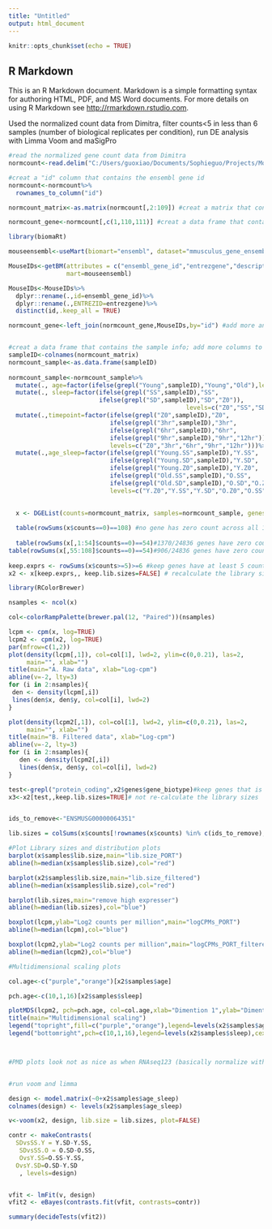 ```yaml
---
title: "Untitled"
output: html_document
---
```


```r
knitr::opts_chunk$set(echo = TRUE)
```

## R Markdown

This is an R Markdown document. Markdown is a simple formatting syntax for authoring HTML, PDF, and MS Word documents. For more details on using R Markdown see <http://rmarkdown.rstudio.com>.

Used the normalized count data from Dimitra, filter counts<5 in less than 6 samples (number of biological replicates per condition), run DE analysis with Limma Voom and maSigPro

```r
#read the normalized gene count data from Dimitra
normcount<-read.delim("C:/Users/guoxiao/Documents/Sophieguo/Projects/MouseExperiment/B6Young-old/results from Dimitra/APXG-OldYoung-Sleepy-MFC/APXG-OldYoung-Sleepy-MFC/gene_counts/FINAL_master_list_of_gene_counts_MIN.sense.APXG-OldYoung-Sleepy-MFC.txt", row.names=1, stringsAsFactors=FALSE)

#creat a "id" column that contains the ensembl gene id
normcount<-normcount%>%
  rownames_to_column("id")

normcount_matrix<-as.matrix(normcount[,2:109]) #creat a matrix that contains the gene count data

normcount_gene<-normcount[,c(1,110,111)] #creat a data frame that contains the gene info

library(biomaRt)

mouseensembl<-useMart(biomart="ensembl", dataset="mmusculus_gene_ensembl")

MouseIDs<-getBM(attributes = c("ensembl_gene_id","entrezgene","description","gene_biotype"),
                mart=mouseensembl)

MouseIDs<-MouseIDs%>%
  dplyr::rename(.,id=ensembl_gene_id)%>%
  dplyr::rename(.,ENTREZID=entrezgene)%>%
  distinct(id,.keep_all = TRUE)

normcount_gene<-left_join(normcount_gene,MouseIDs,by="id") #add more annotation to the gene id


#creat a data frame that contains the sample info; add more columns to describe the conditions
sampleID<-colnames(normcount_matrix)
normcount_sample<-as.data.frame(sampleID)
  
normcount_sample<-normcount_sample%>%
  mutate(., age=factor(ifelse(grepl("Young",sampleID),"Young","Old"),levels=c("Young","Old")))%>%
  mutate(., sleep=factor(ifelse(grepl("SS",sampleID),"SS",
                         ifelse(grepl("SD",sampleID),"SD","Z0")),
                                                 levels=c("Z0","SS","SD")))%>%
  mutate(.,timepoint=factor(ifelse(grepl("Z0",sampleID),"Z0",
                            ifelse(grepl("3hr",sampleID),"3hr",
                            ifelse(grepl("6hr",sampleID),"6hr",
                            ifelse(grepl("9hr",sampleID),"9hr","12hr")))),
                            levels=c("Z0","3hr","6hr","9hr","12hr")))%>%
  mutate(.,age_sleep=factor(ifelse(grepl("Young.SS",sampleID),"Y.SS",
                            ifelse(grepl("Young.SD",sampleID),"Y.SD",
                            ifelse(grepl("Young.Z0",sampleID),"Y.Z0",
                            ifelse(grepl("Old.SS",sampleID),"O.SS",
                            ifelse(grepl("Old.SD",sampleID),"O.SD","O.Z0"))))),
                            levels=c("Y.Z0","Y.SS","Y.SD","O.Z0","O.SS","O.SD")))
  

  x <- DGEList(counts=normcount_matrix, samples=normcount_sample, genes=normcount_gene) #creat DGElist object x
  
  table(rowSums(x$counts==0)==108) #no gene has zero count across all 108 samples in normalized 
  
  table(rowSums(x[,1:54]$counts==0)==54)#1370/24836 genes have zero counts across all 54 young animals
table(rowSums(x[,55:108]$counts==0)==54)#906/24836 genes have zero counts across all 54 old animals
  
keep.exprs <- rowSums(x$counts>=5)>=6 #keep genes have at least 5 counts in at least 6 samples (n=6 per condition); 16243 genes left
x2 <- x[keep.exprs,, keep.lib.sizes=FALSE] # recalculate the library sizes

library(RColorBrewer)

nsamples <- ncol(x)

col<-colorRampPalette(brewer.pal(12, "Paired"))(nsamples)

lcpm <- cpm(x, log=TRUE)
lcpm2 <- cpm(x2, log=TRUE)
par(mfrow=c(1,2))
plot(density(lcpm[,1]), col=col[1], lwd=2, ylim=c(0,0.21), las=2, 
     main="", xlab="")
title(main="A. Raw data", xlab="Log-cpm")
abline(v=-2, lty=3)
for (i in 2:nsamples){
 den <- density(lcpm[,i])
 lines(den$x, den$y, col=col[i], lwd=2)
}

plot(density(lcpm2[,1]), col=col[1], lwd=2, ylim=c(0,0.21), las=2, 
     main="", xlab="")
title(main="B. Filtered data", xlab="Log-cpm")
abline(v=-2, lty=3)
for (i in 2:nsamples){
   den <- density(lcpm2[,i])
   lines(den$x, den$y, col=col[i], lwd=2)
}

test<-grepl("protein_coding",x2$genes$gene_biotype)#keep genes that is protein coding
x3<-x2[test,,keep.lib.sizes=TRUE]# not re-calculate the library sizes


ids_to_remove<-"ENSMUSG00000064351"

lib.sizes = colSums(x$counts[!rownames(x$counts) %in% c(ids_to_remove),]) #remove the high expresser identified by PORT from lib.size calculation and use this value in voom funcion.

#Plot Library sizes and distribution plots
barplot(x$samples$lib.size,main="lib.size_PORT")
abline(h=median(x$samples$lib.size),col="red")

barplot(x2$samples$lib.size,main="lib.size_filtered")
abline(h=median(x$samples$lib.size),col="red")

barplot(lib.sizes,main="remove high expresser")
abline(h=median(lib.sizes),col="blue")

boxplot(lcpm,ylab="Log2 counts per million",main="logCPMs_PORT")
abline(h=median(lcpm),col="blue")

boxplot(lcpm2,ylab="Log2 counts per million",main="logCPMs_PORT_filtered")
abline(h=median(lcpm2),col="blue")

#Multidimensional scaling plots

col.age<-c("purple","orange")[x2$samples$age]

pch.age<-c(10,1,16)[x2$samples$sleep]

plotMDS(lcpm2, pch=pch.age, col=col.age,xlab="Dimention 1",ylab="Dimention 2",cex=1.5)
title(main="Multidimensional scaling")
legend("topright",fill=c("purple","orange"),legend=levels(x2$samples$age),cex=1)
legend("bottomright",pch=c(10,1,16),legend=levels(x2$samples$sleep),cex=1)



#PMD plots look not as nice as when RNAseq123 (basically normalize with edgeR instead of PORT), so decided to go back to edgeR normalized data and perceed to run analysis with maSigPro


#run voom and limma

design <- model.matrix(~0+x2$samples$age_sleep)
colnames(design) <- levels(x2$samples$age_sleep)

v<-voom(x2, design, lib.size = lib.sizes, plot=FALSE)

contr <- makeContrasts(
  SDvsSS.Y = Y.SD-Y.SS, 
   SDvsSS.O = O.SD-O.SS,
   OvsY.SS=O.SS-Y.SS,
  OvsY.SD=O.SD-Y.SD
   , levels=design)


vfit <- lmFit(v, design)
vfit2 <- eBayes(contrasts.fit(vfit, contrasts=contr))

summary(decideTests(vfit2))
```